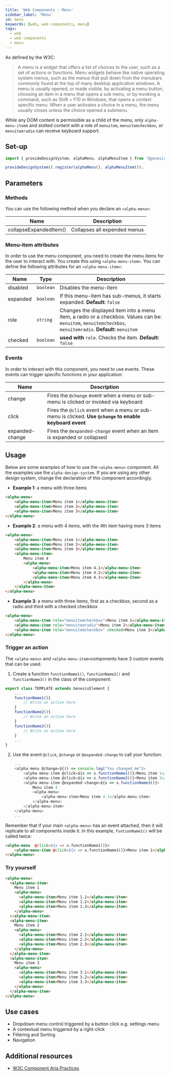 ```yaml
---
title: 'Web Components - Menu'
sidebar_label: 'Menu'
id: menu
keywords: [web, web components, menu]
tags:
  - web
  - web components
  - menu
---
```


As defined by the W3C:

> A menu is a widget that offers a list of choices to the user, such as a set of actions or functions. Menu widgets behave like native operating system menus, such as the menus that pull down from the menubars commonly found at the top of many desktop application windows. A menu is usually opened, or made visible, by activating a menu button, choosing an item in a menu that opens a sub menu, or by invoking a command, such as Shift + F10 in Windows, that opens a context specific menu. When a user activates a choice in a menu, the menu usually closes unless the choice opened a submenu.

While any DOM content is permissible as a child of the menu, only `alpha-menu-item`s and slotted content with a role of `menuitem`, `menuitemcheckbox`, or `menuitemradio` can receive keyboard support.

## Set-up

```ts
import { provideDesignSystem, alphaMenu, alphaMenuItem } from '@genesislcap/alpha-design-system';

provideDesignSystem().register(alphaMenu(), alphaMenuItem());
```

## Parameters

### Methods

You can use the following method when you declare an `<alpha-menu>`:

| Name                   | Description                     |
|------------------------|---------------------------------|
| collapseExpandedItem() | Collapses all expended menus |

### Menu-item attributes

In order to use the menu component, you need to create the menu items for the user to interact with. You create this using `<alpha-menu-item>`.
You can define the following attributes for an `<alpha-menu-item>`:

| Name     | Type      | Description                                                                                                                                                  |
|----------|-----------|--------------------------------------------------------------------------------------------------------------------------------------------------------------|
| disabled | `boolean` | Disables the menu-item                                                                                                                                       |
| expanded | `boolean` | If this menu-item has sub-menus, it starts expanded. **Default:** `false`                                                                               |
| role     | `string`  | Changes the displayed item into a menu item, a radio or a checkbox. Values can be:  `menuitem`, `menuitemcheckbox`, `menuitemradio`. **Default:** `menuitem` |
| checked  | `boolean` | **used with** `role`. Checks the item. **Default:** `false`                                                                                                  |

### Events

In order to interact with this component, you need to use events. These events can trigger specific functions in your application:

| Name            | Description                                                                                             |
|-----------------|---------------------------------------------------------------------------------------------------------|
| change          | Fires the `@change` event when a menu or sub-menu is clicked or invoked via keyboard                    |
| click           | Fires the `@click` event when a menu or sub-menu is clicked. **Use `@change` to enable keyboard event** |
| expanded-change | Fires the `@expanded-change` event when an item is expanded or collapsed                                |

## Usage

Below are some examples of how to use the `<alpha-menu>` component.
All the examples use the `alpha-design-system`. If you are using any other design system, change the declaration of this component accordingly.

- **Example 1**: a menu with three items
```html title="Example 1"
<alpha-menu>
    <alpha-menu-item>Menu item 1</alpha-menu-item>
    <alpha-menu-item>Menu item 2</alpha-menu-item>
    <alpha-menu-item>Menu item 3</alpha-menu-item>
</alpha-menu>
```
- **Example 2**: a menu with 4 items, with the 4th item having more 3 items
```html title="Example 2"
<alpha-menu>
    <alpha-menu-item>Menu item 1</alpha-menu-item>
    <alpha-menu-item>Menu item 2</alpha-menu-item>
    <alpha-menu-item>Menu item 3</alpha-menu-item>
    <alpha-menu-item>
        Menu item 4
        <alpha-menu>
            <alpha-menu-item>Menu item 4.1</alpha-menu-item>
            <alpha-menu-item>Menu item 4.2</alpha-menu-item>
            <alpha-menu-item>Menu item 4.3</alpha-menu-item>
        </alpha-menu>
    </alpha-menu-item>
</alpha-menu>
```
- **Example 3**: a menu with three items, first as a checkbox, second as a radio and third with a checked checkbox
```html title="Example 3"
<alpha-menu>
    <alpha-menu-item role="menuitemcheckbox">Menu item 1</alpha-menu-item>
    <alpha-menu-item role="menuitemradio">Menu item 2</alpha-menu-item>
    <alpha-menu-item role="menuitemcheckbox" checked>Menu item 3</alpha-menu-item>
</alpha-menu>
```

### Trigger an action
The `<alpha-menu>` and `<alpha-menu-item>`components have 3 custom events that can be used.

1. Create a function `functionName1()`, `functionName2()` and `functionName3()` in the class of the component:

```js {3,6,9}
export class TEMPLATE extends GenesisElement {
    ...
    functionName1(){
        // Write an action here
    }
    functionName2(){
        // Write an action here
    }
    functionName3(){
        // Write an action here
    }
    ...
}
```

2. Use the event `@click`, `@change` or `@expanded-change` to call your function:

```js {2-5}
    ...
    <alpha-menu @change=${() => console.log("You changed me")>
        <alpha-menu-item @click=${x => x.functionName1()}>Menu item 1</alpha-menu-item>
        <alpha-menu-item @click=${x => x.functionName2()}>Menu item 3</alpha-menu-item>
        <alpha-menu-item @expanded-change=${x => x.functionName3()}>
            Menu item 4
            <alpha-menu>
                <alpha-menu-item>Menu item 4.1</alpha-menu-item>
            </alpha-menu>
        </alpha-menu-item>
    </alpha-menu>
    ...
```

Remember that if your main `<alpha-menu>` has an event attached, then it will replicate to all components inside it.
In this example, `funtionName1()` will be called twice:

```html
<alpha-menu  @click=${x => x.functionName1()}>
    <alpha-menu-item @click=${x => x.functionName1()}>Menu item 1</alpha-menu-item>
</alpha-menu>
```

### Try yourself

```html live
<alpha-menu>
  <alpha-menu-item>
    Menu item 1
    <alpha-menu>
      <alpha-menu-item>Menu item 1.1</alpha-menu-item>
      <alpha-menu-item>Menu item 1.2</alpha-menu-item>
      <alpha-menu-item>Menu item 1.3</alpha-menu-item>
    </alpha-menu>
  </alpha-menu-item>
  <alpha-menu-item>
    Menu item 2
    <alpha-menu>
      <alpha-menu-item>Menu item 2.1</alpha-menu-item>
      <alpha-menu-item>Menu item 2.2</alpha-menu-item>
      <alpha-menu-item>Menu item 2.3</alpha-menu-item>
    </alpha-menu>
  </alpha-menu-item>
  <alpha-menu-item>
    Menu item 3
    <alpha-menu>
      <alpha-menu-item>Menu item 3.1</alpha-menu-item>
      <alpha-menu-item>Menu item 3.2</alpha-menu-item>
      <alpha-menu-item>Menu item 3.3</alpha-menu-item>
    </alpha-menu>
  </alpha-menu-item>
</alpha-menu>
```

## Use cases

- Dropdown menu control triggered by a button click e.g. settings menu
- A contextual menu triggered by a right-click
- Filtering and Sorting
- Navigation

## Additional resources

- [W3C Component Aria Practices](https://w3c.github.io/aria-practices/#menu)
